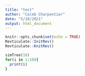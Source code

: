 ```yaml
---
title: "test"
author: "Caleb Charpentier"
date: "5/18/2021"
output: html_document
---
```


```r
knitr::opts_chunk$set(echo = TRUE)
Revticulate::InitRev()
Revticulate::KnitRev()
```



```rb
simTree(16)
for(i in 1:10){
  print(i)
}
```


